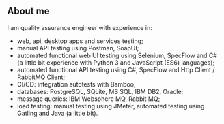 ## About me

I am quality assurance engineer with experience in:
- web, api, desktop apps and services testing;
- manual API testing using Postman, SoapUI;
- automated functional web UI testing using Selenium, SpecFlow and C# (a little bit experience with Python 3 and JavaScript (ES6) languages);
- automated functional API testing using C#, SpecFlow and Http Client / RabbitMQ Client;
- CI/CD: integration autotests with Bamboo;
- databases: PostgreSQL, SQLite, MS SQL, IBM DB2, Oracle;
- message queries: IBM Websphere MQ, Rabbit MQ;
- load testing: manual testing using JMeter, automated testing using Gatling and Java (a little bit).
